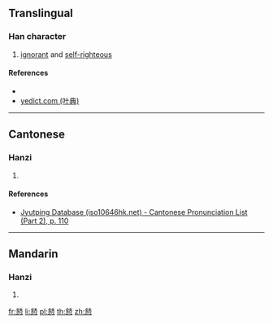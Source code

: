 {{character info/new}}
==Translingual==

===Han character===
{{Han char|rn=61|rad=心|as=14|sn=18|four=82336|canj=CRP,XCRP|ids=⿱銛心}}

# [[ignorant]] and [[self-righteous]]

====References====
* {{Han ref|kx=0406.190|dkj=11358|dj=0747.170|hdz=42363.120|uh=61D6|ud=25046|bh=EFCF|bd=61391}}
* [http://yedict.com/htm/61/61D6.htm yedict.com (叶典)]

----

==Cantonese==

===Hanzi===
{{yue-hanzi|jyut=[[kut3]]|y=kut3}}

# {{defn|lang=yue|sort=心14}}

====References====
* [http://www.iso10646hk.net/jp/document/download.jsp Jyutping Database (iso10646hk.net) - Cantonese Pronunciation List (Part 2), p. 110]

----

==Mandarin==

===Hanzi===
{{cmn-hanzi|pin=[[kuò]] ([[kuo4]])|wg=k'uo<sup>4</sup>}}

# {{defn|lang=cmn|sort=心14}}

[[fr:懖]]
[[li:懖]]
[[pl:懖]]
[[th:懖]]
[[zh:懖]]